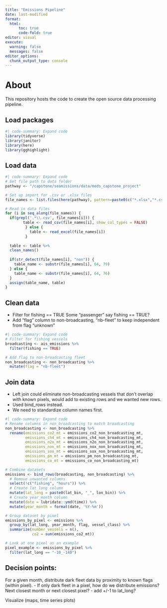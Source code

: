 ```yaml
---
title: "Emissions Pipeline"
date: last-modified
format:
  html:
      toc: true
      code-fold: true
editor: visual
execute:
  warning: false
  messages: false
editor_options: 
  chunk_output_type: console
---
```


# About

This repository hosts the code to create the open source data processing pipeline. 

## Load packages
```r
#| code-summary: Expand code
library(tidyverse)
library(janitor)
library(here)
library(gghighlight)
```

## Load data
```r
#| code-summary: Expand code
# Set file path to data folder
pathway <- "/capstone/seamissions/data/meds_capstone_project"

# Set up import for .csv or .xlsx files
file_names <- list.files(here(pathway), pattern=paste0(c("*.xlsx","*.csv"), collapse="|"), full.names=TRUE)

# Read in data files
for (i in seq_along(file_names)) {
  if(grepl('.*\\.csv', file_names[i])) {
        table <- read_csv(file_names[i], show_col_types = FALSE)
         } else {
           table <- read_excel(file_names[i])
         }
  
  table <- table %>%
  clean_names()
  
  if(str_detect(file_names[i], "non")) {
    table_name <- substr(file_names[i], 64, 79)
  } else {
    table_name <- substr(file_names[i], 64, 76)
  }
  assign(table_name, table)
}
```

## Clean data
- Filter for fishing == TRUE
  Some "passenger" say fishing == TRUE?
- Add "flag" column to non-broadcasting, "nb-fleet" to keep independent from flag "unknown"
```r
#| code-summary: Expand code
# Filter for fishing vessels
broadcasting <- ais_emissions %>%
  filter(fishing == TRUE)

# Add flag to non-broadcasting fleet
non_broadcasting <- non_broadcasting %>%
  mutate(flag = "nb-fleet")
```

## Join data
- Left join could eliminate non-broadcasting vessels that don't overlap with known pixels, would add to existing rows and we wanted new rows.
- Used bind_rows instead.
- We need to standardize column names first.
```r
#| code-summary: Expand code
# Rename columns in non_broadcasting to match broadcasting
non_broadcasting <- non_broadcasting %>%
  rename(emissions_co2_mt = emissions_co2_non_broadcasting_mt,
         emissions_ch4_mt = emissions_ch4_non_broadcasting_mt,
         emissions_n2o_mt = emissions_n2o_non_broadcasting_mt,
         emissions_nox_mt = emissions_nox_non_broadcasting_mt,
         emissions_sox_mt = emissions_sox_non_broadcasting_mt,
         emissions_pm_mt = emissions_pm_non_broadcasting_mt, 
         emissions_co_mt = emissions_co_non_broadcasting_mt)

# Combine datasets
emissions <- bind_rows(broadcasting, non_broadcasting) %>%
  # Remove unwanted columns
  select(!c("fishing", "hours")) %>%
  # Create lat_long column
  mutate(lat_long = paste0(lat_bin, "_", lon_bin)) %>%
  # Create year_month column
  mutate(date = lubridate::ymd(time)) %>%
  mutate(year_month = format(date, '%Y-%m'))

# Group dataset by pixel
emissions_by_pixel <- emissions %>%
  group_by(lat_long, year_month, flag, vessel_class) %>% 
  summarize(number_vessels = n(),
            co2 = sum(emissions_co2_mt))

# Look at one pixel as an example
pixel_example <- emissions_by_pixel %>%
  filter(lat_long == "-10_-140") 
```

## Decision points:
For a given month, distribute dark fleet data by proximity to known flags (within pixel).
- If only dark fleet in a pixel, how do we distribute emissions? Next closest month or next closest pixel?
- add +/-1 to lat_long?


Visualize (maps, time series plots)












